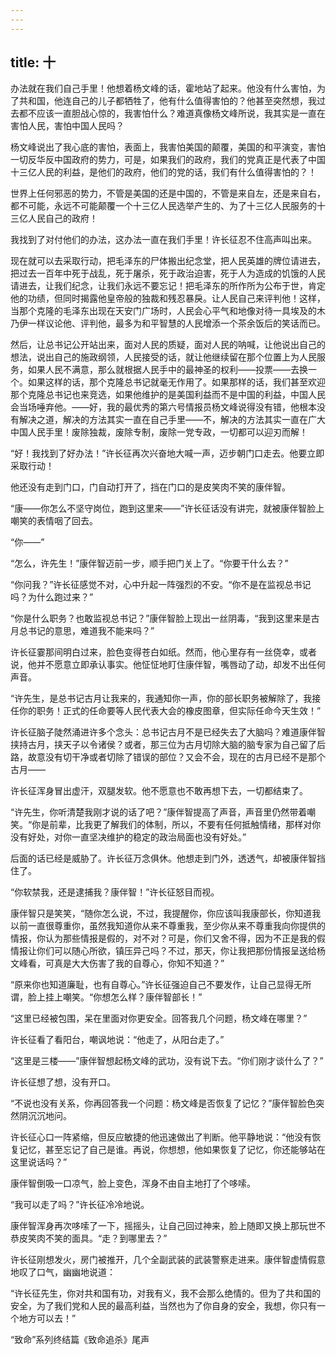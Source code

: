 ```yaml
---
---
---
```

title: 十
---



办法就在我们自己手里！他想着杨文峰的话，霍地站了起来。他没有什么害怕，为了共和国，他连自己的儿子都牺牲了，他有什么值得害怕的？他甚至突然想，我过去都不应该一直胆战心惊的，我害怕什么？难道真像杨文峰所说，我其实是一直在害怕人民，害怕中国人民吗？

杨文峰说出了我心底的害怕，表面上，我害怕美国的颠覆，美国的和平演变，害怕一切反华反中国政府的势力，可是，如果我们的政府，我们的党真正是代表了中国十三亿人民的利益，是他们的政府，他们的党的话，我们有什么值得害怕的？！

世界上任何邪恶的势力，不管是美国的还是中国的，不管是来自左，还是来自右，都不可能，永远不可能颠覆一个十三亿人民选举产生的、为了十三亿人民服务的十三亿人民自己的政府！

我找到了对付他们的办法，这办法一直在我们手里！许长征忍不住高声叫出来。

现在就可以去采取行动，把毛泽东的尸体搬出纪念堂，把人民英雄的牌位请进去，把过去一百年中死于战乱，死于屠杀，死于政治迫害，死于人为造成的饥饿的人民请进去，让我们纪念，让我们永远不要忘记！把毛泽东的所作所为公布于世，肯定他的功绩，但同时揭露他皇帝般的独裁和残忍暴戾。让人民自己来评判他！这样，当那个克隆的毛泽东出现在天安门广场时，人民会心平气和地像对待一具埃及的木乃伊一样议论他、评判他，最多为和平智慧的人民增添一个茶余饭后的笑话而已。

然后，让总书记公开站出来，面对人民的质疑，面对人民的呐喊，让他说出自己的想法，说出自己的施政纲领，人民接受的话，就让他继续留在那个位置上为人民服务，如果人民不满意，那么就根据人民手中的最神圣的权利——投票——去换一个。如果这样的话，那个克隆总书记就毫无作用了。如果那样的话，我们甚至欢迎那个克隆总书记也来竞选，如果他维护的是美国利益而不是中国的利益，中国人民会当场唾弃他。——好，我的最优秀的第六号情报员杨文峰说得没有错，他根本没有解决之道，解决的方法其实一直在自己手里——不，解决的方法其实一直在广大中国人民手里！废除独裁，废除专制，废除一党专政，一切都可以迎刃而解！

“好！我找到了好办法！”许长征再次兴奋地大喊一声，迈步朝门口走去。他要立即采取行动！

他还没有走到门口，门自动打开了，挡在门口的是皮笑肉不笑的康伴智。

“康——你怎么不坚守岗位，跑到这里来——”许长征话没有讲完，就被康伴智脸上嘲笑的表情咽了回去。

“你——”

“怎么，许先生！”康伴智迈前一步，顺手把门关上了。“你要干什么去？”

“你问我？”许长征感觉不对，心中升起一阵强烈的不安。“你不是在监视总书记吗？为什么跑过来？”

“你是什么职务？也敢监视总书记？”康伴智脸上现出一丝阴毒，“我到这里来是古月总书记的意思，难道我不能来吗？”

许长征霎那间明白过来，脸色变得苍白如纸。然而，他心里存有一丝侥幸，或者说，他并不愿意立即承认事实。他怔怔地盯住康伴智，嘴唇动了动，却发不出任何声音。

“许先生，是总书记古月让我来的，我通知你一声，你的部长职务被解除了，我接任你的职务！正式的任命要等人民代表大会的橡皮图章，但实际任命今天生效！”

许长征脑子陡然涌进许多个念头：总书记古月不是已经失去了大脑吗？难道康伴智挟持古月，挟天子以令诸侯？或者，那三位为古月切除大脑的脑专家为自己留了后路，故意没有切干净或者切除了错误的部位？又会不会，现在的古月已经不是那个古月——

许长征浑身冒出虚汗，双腿发软。他不愿意也不敢再想下去，一切都结束了。

“许先生，你听清楚我刚才说的话了吧？”康伴智提高了声音，声音里仍然带着嘲笑。“你是前辈，比我更了解我们的体制，所以，不要有任何抵触情绪，那样对你没有好处，对你一直坚决维护的稳定的政治局面也没有好处。”

后面的话已经是威胁了。许长征万念俱休。他想走到门外，透透气，却被康伴智挡住了。

“你软禁我，还是逮捕我？康伴智！”许长征怒目而视。

康伴智只是笑笑，“随你怎么说，不过，我提醒你，你应该叫我康部长，你知道我以前一直很尊重你，虽然我知道你从来不尊重我，至少你从来不尊重我向你提供的情报，你认为那些情报是假的，对不对？可是，你们又舍不得，因为不正是我的假情报让你们可以随心所欲，镇压异己吗？不过，那天，你让我把那份情报呈送给杨文峰看，可真是大大伤害了我的自尊心，你知不知道？”

“原来你也知道廉耻，也有自尊心。”许长征强迫自己不要发作，让自己显得无所谓，脸上挂上嘲笑。“你想怎么样？康伴智部长！”

“这里已经被包围，呆在里面对你更安全。回答我几个问题，杨文峰在哪里？”

许长征看了看阳台，嘲讽地说：“他走了，从阳台走了。”

“这里是三楼——”康伴智想起杨文峰的武功，没有说下去。“你们刚才谈什么了？”

许长征想了想，没有开口。

“不说也没有关系，你再回答我一个问题：杨文峰是否恢复了记忆？”康伴智脸色突然阴沉沉地问。

许长征心口一阵紧缩，但反应敏捷的他迅速做出了判断。他平静地说：“他没有恢复记忆，甚至忘记了自己是谁。再说，你想想，他如果恢复了记忆，你还能够站在这里说话吗？”

康伴智倒吸一口凉气，脸上变色，浑身不由自主地打了个哆嗦。

“我可以走了吗？”许长征冷冷地说。

康伴智浑身再次哆嗦了一下，摇摇头，让自己回过神来，脸上随即又换上那玩世不恭皮笑肉不笑的面具。“走？到哪里去？”

许长征刚想发火，房门被推开，几个全副武装的武装警察走进来。康伴智虚情假意地叹了口气，幽幽地说道：

“许长征先生，你对共和国有功，对我有义，我不会那么绝情的。但为了共和国的安全，为了我们党和人民的最高利益，当然也为了你自身的安全，我想，你只有一个地方可以去！”

“致命”系列终结篇《致命追杀》尾声